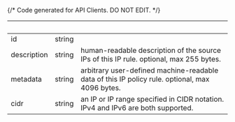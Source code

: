 {/* Code generated for API Clients. DO NOT EDIT. */}

| &nbsp;      | &nbsp; | &nbsp;                                                                                         |
| ----------- | ------ | ---------------------------------------------------------------------------------------------- |
| id          | string |                                                                                                |
| description | string | human-readable description of the source IPs of this IP rule. optional, max 255 bytes.         |
| metadata    | string | arbitrary user-defined machine-readable data of this IP policy rule. optional, max 4096 bytes. |
| cidr        | string | an IP or IP range specified in CIDR notation. IPv4 and IPv6 are both supported.                |
